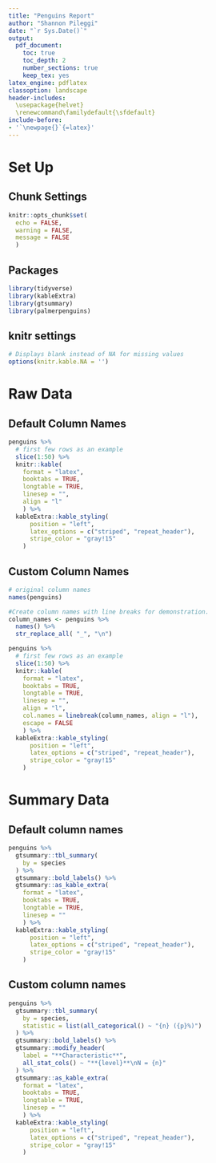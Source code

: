 ```yaml
---
title: "Penguins Report"
author: "Shannon Pileggi"
date: "`r Sys.Date()`"
output:
  pdf_document: 
    toc: true
    toc_depth: 2
    number_sections: true
    keep_tex: yes
latex_engine: pdflatex
classoption: landscape
header-includes:
  \usepackage{helvet}
  \renewcommand\familydefault{\sfdefault}
include-before:
- '`\newpage{}`{=latex}'
---
```


\let\oldsection\section
\renewcommand\section{\clearpage\oldsection}

# Set Up

## Chunk Settings

```r
knitr::opts_chunk$set(
  echo = FALSE,
  warning = FALSE,
  message = FALSE
  )
```

## Packages

```r
library(tidyverse)
library(kableExtra)
library(gtsummary)
library(palmerpenguins)
```

## knitr settings

```r
# Displays blank instead of NA for missing values
options(knitr.kable.NA = '') 
```


# Raw Data

## Default Column Names

```r
penguins %>% 
  # first few rows as an example
  slice(1:50) %>% 
  knitr::kable(
    format = "latex",
    booktabs = TRUE,
    longtable = TRUE,
    linesep = "",
    align = "l"
    ) %>%
  kableExtra::kable_styling(
      position = "left",
      latex_options = c("striped", "repeat_header"),
      stripe_color = "gray!15"
    )
```


## Custom Column Names



```r
# original column names
names(penguins)
```


```r
#Create column names with line breaks for demonstration.
column_names <- penguins %>% 
  names() %>% 
  str_replace_all( "_", "\n")
```


```r
penguins %>% 
  # first few rows as an example
  slice(1:50) %>% 
  knitr::kable(
    format = "latex",
    booktabs = TRUE,
    longtable = TRUE,
    linesep = "",
    align = "l",
    col.names = linebreak(column_names, align = "l"),
    escape = FALSE
    ) %>%
  kableExtra::kable_styling(
      position = "left",
      latex_options = c("striped", "repeat_header"),
      stripe_color = "gray!15"
    )
```

# Summary Data 

## Default column names

```r
penguins %>% 
  gtsummary::tbl_summary(
    by = species
  ) %>% 
  gtsummary::bold_labels() %>% 
  gtsummary::as_kable_extra(
    format = "latex",
    booktabs = TRUE,
    longtable = TRUE,
    linesep = ""
    ) %>%
  kableExtra::kable_styling(
      position = "left",
      latex_options = c("striped", "repeat_header"),
      stripe_color = "gray!15"
    )
```

\newpage

## Custom column names


```r
penguins %>% 
  gtsummary::tbl_summary(
    by = species,
    statistic = list(all_categorical() ~ "{n} ({p}%)")
  ) %>%
  gtsummary::bold_labels() %>%   
  gtsummary::modify_header(
    label = "**Characteristic**", 
    all_stat_cols() ~ "**{level}**\nN = {n}"
  ) %>%
  gtsummary::as_kable_extra(
    format = "latex",
    booktabs = TRUE,
    longtable = TRUE,
    linesep = ""
    ) %>%
  kableExtra::kable_styling(
      position = "left",
      latex_options = c("striped", "repeat_header"),
      stripe_color = "gray!15"
    )
```

